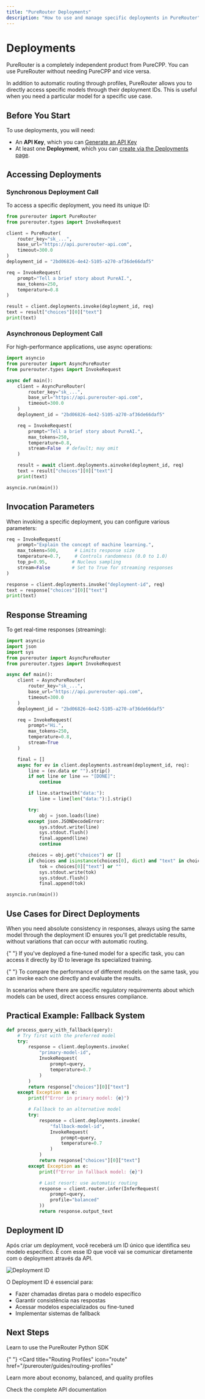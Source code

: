 ```yaml
---
title: "PureRouter Deployments"
description: "How to use and manage specific deployments in PureRouter"
---
```


# Deployments

<Note>
  PureRouter is a completely independent product from PureCPP. You can use
  PureRouter without needing PureCPP and vice versa.
</Note>

In addition to automatic routing through profiles, PureRouter allows you to directly access specific models through their deployment IDs. This is useful when you need a particular model for a specific use case.

## Before You Start

To use deployments, you will need:

- An **API Key**, which you can [Generate an API Key](/purerouter/console/api-keys)
- At least one **Deployment**, which you can [create via the Deployments page](/purerouter/console/deployments).

## Accessing Deployments

### Synchronous Deployment Call

To access a specific deployment, you need its unique ID:

```python
from purerouter import PureRouter
from purerouter.types import InvokeRequest

client = PureRouter(
    router_key="sk_...",
    base_url="https://api.purerouter-api.com",
    timeout=300.0
)
deployment_id = "2bd06826-4e42-5105-a270-af36de66daf5"

req = InvokeRequest(
    prompt="Tell a brief story about PureAI.",
    max_tokens=250,
    temperature=0.8
)

result = client.deployments.invoke(deployment_id, req)
text = result["choices"][0]["text"]
print(text)
```

### Asynchronous Deployment Call

For high-performance applications, use async operations:

```python
import asyncio
from purerouter import AsyncPureRouter
from purerouter.types import InvokeRequest

async def main():
    client = AsyncPureRouter(
        router_key="sk_...",
        base_url="https://api.purerouter-api.com",
        timeout=300.0
    )
    deployment_id = "2bd06826-4e42-5105-a270-af36de66daf5"

    req = InvokeRequest(
        prompt="Tell a brief story about PureAI.",
        max_tokens=250,
        temperature=0.8,
        stream=False  # default; may omit
    )

    result = await client.deployments.ainvoke(deployment_id, req)
    text = result["choices"][0]["text"]
    print(text)

asyncio.run(main())
```

## Invocation Parameters

When invoking a specific deployment, you can configure various parameters:

```python
req = InvokeRequest(
    prompt="Explain the concept of machine learning.",
    max_tokens=500,      # Limits response size
    temperature=0.7,     # Controls randomness (0.0 to 1.0)
    top_p=0.95,         # Nucleus sampling
    stream=False        # Set to True for streaming responses
)

response = client.deployments.invoke("deployment-id", req)
text = response["choices"][0]["text"]
print(text)
```

## Response Streaming

To get real-time responses (streaming):

```python
import asyncio
import json
import sys
from purerouter import AsyncPureRouter
from purerouter.types import InvokeRequest

async def main():
    client = AsyncPureRouter(
        router_key="sk_...",
        base_url="https://api.purerouter-api.com",
        timeout=300.0
    )
    deployment_id = "2bd06826-4e42-5105-a270-af36de66daf5"

    req = InvokeRequest(
        prompt="Hi.",
        max_tokens=250,
        temperature=0.8,
        stream=True
    )

    final = []
    async for ev in client.deployments.astream(deployment_id, req):
        line = (ev.data or "").strip()
        if not line or line == "[DONE]":
            continue

        if line.startswith("data:"):
            line = line[len("data:"):].strip()

        try:
            obj = json.loads(line)
        except json.JSONDecodeError:
            sys.stdout.write(line)
            sys.stdout.flush()
            final.append(line)
            continue

        choices = obj.get("choices") or []
        if choices and isinstance(choices[0], dict) and "text" in choices[0]:
            tok = choices[0]["text"] or ""
            sys.stdout.write(tok)
            sys.stdout.flush()
            final.append(tok)

asyncio.run(main())
```

## Use Cases for Direct Deployments

<AccordionGroup>
  <Accordion title="Response Consistency">
    When you need absolute consistency in responses, always using the same model through the deployment ID ensures you'll get predictable results, without variations that can occur with automatic routing.
  </Accordion>

{" "}
<Accordion title="Specialized Models">
  If you've deployed a fine-tuned model for a specific task, you can access it
  directly by ID to leverage its specialized training.
</Accordion>

{" "}
<Accordion title="Comparative Testing">
  To compare the performance of different models on the same task, you can
  invoke each one directly and evaluate the results.
</Accordion>

  <Accordion title="Regulatory Requirements">
    In scenarios where there are specific regulatory requirements about which models can be used, direct access ensures compliance.
  </Accordion>
</AccordionGroup>

## Practical Example: Fallback System

```python
def process_query_with_fallback(query):
    # Try first with the preferred model
    try:
        response = client.deployments.invoke(
            "primary-model-id",
            InvokeRequest(
                prompt=query,
                temperature=0.7
            )
        )
        return response["choices"][0]["text"]
    except Exception as e:
        print(f"Error in primary model: {e}")

        # Fallback to an alternative model
        try:
            response = client.deployments.invoke(
                "fallback-model-id",
                InvokeRequest(
                    prompt=query,
                    temperature=0.7
                )
            )
            return response["choices"][0]["text"]
        except Exception as e:
            print(f"Error in fallback model: {e}")

            # Last resort: use automatic routing
            response = client.router.infer(InferRequest(
                prompt=query,
                profile="balanced"
            ))
            return response.output_text
```

## Deployment ID

Após criar um deployment, você receberá um ID único que identifica seu modelo específico. É com esse ID que você vai se comunicar diretamente com o deployment através da API.

![Deployment ID](../../images/id_deployments.png)

O Deployment ID é essencial para:
- Fazer chamadas diretas para o modelo específico
- Garantir consistência nas respostas
- Acessar modelos especializados ou fine-tuned
- Implementar sistemas de fallback

## Next Steps

<CardGroup>
  <Card title="Python SDK" icon="python" href="/purerouter/guides/sdk-python">
    Learn to use the PureRouter Python SDK
  </Card>

{" "}
<Card
  title="Routing Profiles"
  icon="route"
  href="/purerouter/guides/routing-profiles"
>
  Learn more about economy, balanced, and quality profiles
</Card>

  <Card title="API Reference" icon="code" href="/purerouter/api/reference">
    Check the complete API documentation
  </Card>
</CardGroup>
